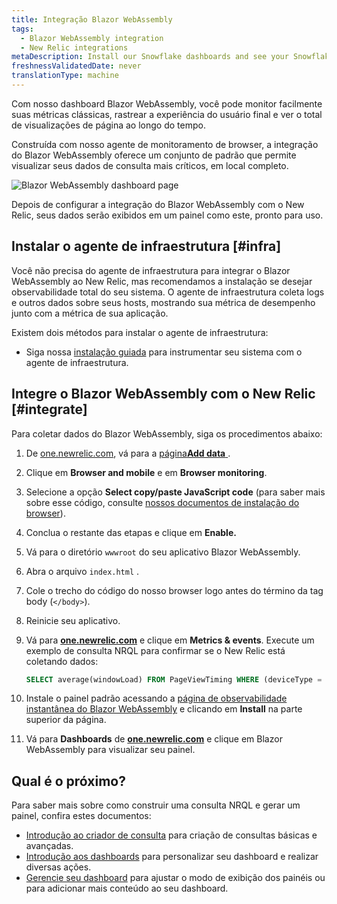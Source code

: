 ```yaml
---
title: Integração Blazor WebAssembly
tags:
  - Blazor WebAssembly integration
  - New Relic integrations
metaDescription: Install our Snowflake dashboards and see your Snowflake data in New Relic.
freshnessValidatedDate: never
translationType: machine
---
```



Com nosso dashboard Blazor WebAssembly, você pode monitor facilmente suas métricas clássicas, rastrear a experiência do usuário final e ver o total de visualizações de página ao longo do tempo.

Construída com nosso agente de monitoramento de browser, a integração do Blazor WebAssembly oferece um conjunto de <InlinePopover type="dashboards"/>padrão que permite visualizar seus dados de consulta mais críticos, em local completo.

<img
  title="Blazor WebAssembly dashboard"
  alt="Blazor WebAssembly dashboard page"
  src={infrastructureBlazorWebAssemblyDashboard}
/>

<figcaption>
  Depois de configurar a integração do Blazor WebAssembly com o New Relic, seus dados serão exibidos em um painel como este, pronto para uso.
</figcaption>

## Instalar o agente de infraestrutura [#infra]

Você não precisa do agente de infraestrutura para integrar o Blazor WebAssembly ao New Relic, mas recomendamos a instalação se desejar observabilidade total do seu sistema. O agente de infraestrutura coleta logs e outros dados sobre seus hosts, mostrando sua métrica de desempenho junto com a métrica de sua aplicação.

Existem dois métodos para instalar o agente de infraestrutura:

* Siga nossa [instalação guiada](https://one.newrelic.com/launcher/catalog-pack-details.launcher/?pane=eyJuZXJkbGV0SWQiOiJucjEtY29yZS5saXN0aW5nIn0=&cards%5B0%5D=eyJuZXJkbGV0SWQiOiJucjEtaW5zdGFsbC1uZXdyZWxpYy5ucjEtaW5zdGFsbC1uZXdyZWxpYyJ9) para instrumentar seu sistema com o agente de infraestrutura.

## Integre o Blazor WebAssembly com o New Relic [#integrate]

Para coletar dados do Blazor WebAssembly, siga os procedimentos abaixo:

1. De [one.newrelic.com](https://one.newrelic.com), vá para a [página<DoNotTranslate>**Add data**</DoNotTranslate> ](https://one.newrelic.com/marketplace).

2. Clique em <DoNotTranslate>**Browser and mobile**</DoNotTranslate> e em <DoNotTranslate>**Browser monitoring**</DoNotTranslate>.

3. Selecione a opção <DoNotTranslate>**Select copy/paste JavaScript code**</DoNotTranslate> (para saber mais sobre esse código, consulte [nossos documentos de instalação do browser](/docs/browser/browser-monitoring/installation/install-browser-monitoring-agent)).

4. Conclua o restante das etapas e clique em <DoNotTranslate>**Enable.**</DoNotTranslate>

5. Vá para o diretório `wwwroot` do seu aplicativo Blazor WebAssembly.

6. Abra o arquivo `index.html` .

7. Cole o trecho do código do nosso browser logo antes do término da tag body (`</body>`).

8. Reinicie seu aplicativo.

9. Vá para <DoNotTranslate>**[one.newrelic.com](https://one.newrelic.com/all-capabilities)**</DoNotTranslate> e clique em <DoNotTranslate>**Metrics & events**</DoNotTranslate>. Execute um exemplo de consulta NRQL para confirmar se o New Relic está coletando dados:

   ```sql
   SELECT average(windowLoad) FROM PageViewTiming WHERE (deviceType = 'Desktop') FACET `userAgentName` SINCE 604800 seconds AGO TIMESERIES
   ```

10. Instale o painel padrão acessando a [página de observabilidade instantânea do Blazor WebAssembly](https://newrelic.com/instant-observability/blazor-web-assembly) e clicando em <DoNotTranslate>**Install**</DoNotTranslate> na parte superior da página.

11. Vá para <DoNotTranslate>**Dashboards**</DoNotTranslate> de <DoNotTranslate>**[one.newrelic.com](https://one.newrelic.com/all-capabilities)**</DoNotTranslate> e clique em Blazor WebAssembly para visualizar seu painel.

## Qual é o próximo?

Para saber mais sobre como construir uma consulta NRQL e gerar um painel, confira estes documentos:

* [Introdução ao criador de consulta](/docs/query-your-data/explore-query-data/query-builder/introduction-query-builder) para criação de consultas básicas e avançadas.
* [Introdução aos dashboards](/docs/query-your-data/explore-query-data/dashboards/introduction-dashboards) para personalizar seu dashboard e realizar diversas ações.
* [Gerencie seu dashboard](/docs/query-your-data/explore-query-data/dashboards/manage-your-dashboard) para ajustar o modo de exibição dos painéis ou para adicionar mais conteúdo ao seu dashboard.